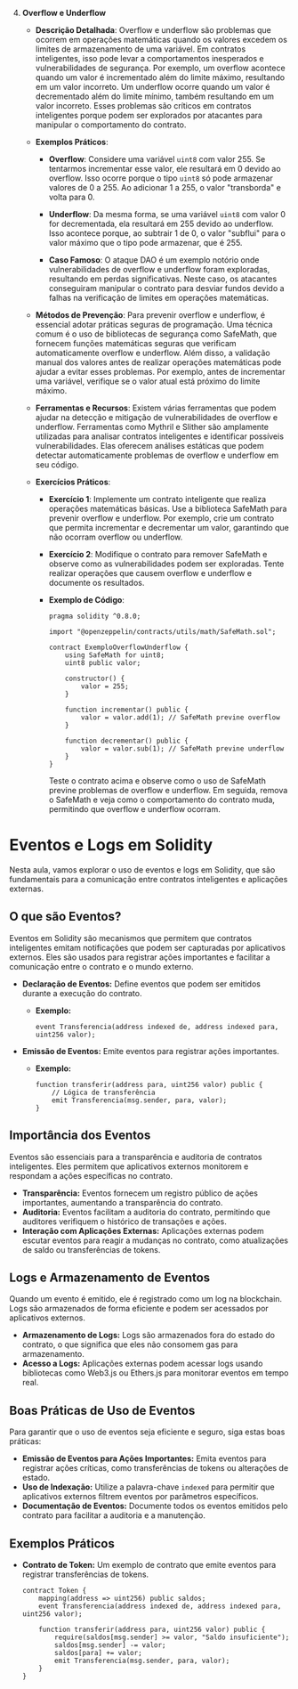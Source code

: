 4.  **Overflow e Underflow**

    - **Descrição Detalhada**: Overflow e underflow são problemas que ocorrem em operações matemáticas quando os valores excedem os limites de armazenamento de uma variável. Em contratos inteligentes, isso pode levar a comportamentos inesperados e vulnerabilidades de segurança. Por exemplo, um overflow acontece quando um valor é incrementado além do limite máximo, resultando em um valor incorreto. Um underflow ocorre quando um valor é decrementado além do limite mínimo, também resultando em um valor incorreto. Esses problemas são críticos em contratos inteligentes porque podem ser explorados por atacantes para manipular o comportamento do contrato.

    - **Exemplos Práticos**:

      - **Overflow**: Considere uma variável `uint8` com valor 255. Se tentarmos incrementar esse valor, ele resultará em 0 devido ao overflow. Isso ocorre porque o tipo `uint8` só pode armazenar valores de 0 a 255. Ao adicionar 1 a 255, o valor "transborda" e volta para 0.

      - **Underflow**: Da mesma forma, se uma variável `uint8` com valor 0 for decrementada, ela resultará em 255 devido ao underflow. Isso acontece porque, ao subtrair 1 de 0, o valor "subflui" para o valor máximo que o tipo pode armazenar, que é 255.

      - **Caso Famoso**: O ataque DAO é um exemplo notório onde vulnerabilidades de overflow e underflow foram exploradas, resultando em perdas significativas. Neste caso, os atacantes conseguiram manipular o contrato para desviar fundos devido a falhas na verificação de limites em operações matemáticas.

    - **Métodos de Prevenção**: Para prevenir overflow e underflow, é essencial adotar práticas seguras de programação. Uma técnica comum é o uso de bibliotecas de segurança como SafeMath, que fornecem funções matemáticas seguras que verificam automaticamente overflow e underflow. Além disso, a validação manual dos valores antes de realizar operações matemáticas pode ajudar a evitar esses problemas. Por exemplo, antes de incrementar uma variável, verifique se o valor atual está próximo do limite máximo.

    - **Ferramentas e Recursos**: Existem várias ferramentas que podem ajudar na detecção e mitigação de vulnerabilidades de overflow e underflow. Ferramentas como Mythril e Slither são amplamente utilizadas para analisar contratos inteligentes e identificar possíveis vulnerabilidades. Elas oferecem análises estáticas que podem detectar automaticamente problemas de overflow e underflow em seu código.

    - **Exercícios Práticos**:

      - **Exercício 1**: Implemente um contrato inteligente que realiza operações matemáticas básicas. Use a biblioteca SafeMath para prevenir overflow e underflow. Por exemplo, crie um contrato que permita incrementar e decrementar um valor, garantindo que não ocorram overflow ou underflow.

      - **Exercício 2**: Modifique o contrato para remover SafeMath e observe como as vulnerabilidades podem ser exploradas. Tente realizar operações que causem overflow e underflow e documente os resultados.

      - **Exemplo de Código**:

        ```solidity
        pragma solidity ^0.8.0;

        import "@openzeppelin/contracts/utils/math/SafeMath.sol";

        contract ExemploOverflowUnderflow {
            using SafeMath for uint8;
            uint8 public valor;

            constructor() {
                valor = 255;
            }

            function incrementar() public {
                valor = valor.add(1); // SafeMath previne overflow
            }

            function decrementar() public {
                valor = valor.sub(1); // SafeMath previne underflow
            }
        }
        ```

        Teste o contrato acima e observe como o uso de SafeMath previne problemas de overflow e underflow. Em seguida, remova o SafeMath e veja como o comportamento do contrato muda, permitindo que overflow e underflow ocorram.

# Eventos e Logs em Solidity

Nesta aula, vamos explorar o uso de eventos e logs em Solidity, que são fundamentais para a comunicação entre contratos inteligentes e aplicações externas.

## O que são Eventos?

Eventos em Solidity são mecanismos que permitem que contratos inteligentes emitam notificações que podem ser capturadas por aplicativos externos. Eles são usados para registrar ações importantes e facilitar a comunicação entre o contrato e o mundo externo.

- **Declaração de Eventos:** Define eventos que podem ser emitidos durante a execução do contrato.

  - **Exemplo:**
    ```solidity
    event Transferencia(address indexed de, address indexed para, uint256 valor);
    ```

- **Emissão de Eventos:** Emite eventos para registrar ações importantes.
  - **Exemplo:**
    ```solidity
    function transferir(address para, uint256 valor) public {
        // Lógica de transferência
        emit Transferencia(msg.sender, para, valor);
    }
    ```

## Importância dos Eventos

Eventos são essenciais para a transparência e auditoria de contratos inteligentes. Eles permitem que aplicativos externos monitorem e respondam a ações específicas no contrato.

- **Transparência:** Eventos fornecem um registro público de ações importantes, aumentando a transparência do contrato.
- **Auditoria:** Eventos facilitam a auditoria do contrato, permitindo que auditores verifiquem o histórico de transações e ações.
- **Interação com Aplicações Externas:** Aplicações externas podem escutar eventos para reagir a mudanças no contrato, como atualizações de saldo ou transferências de tokens.

## Logs e Armazenamento de Eventos

Quando um evento é emitido, ele é registrado como um log na blockchain. Logs são armazenados de forma eficiente e podem ser acessados por aplicativos externos.

- **Armazenamento de Logs:** Logs são armazenados fora do estado do contrato, o que significa que eles não consomem gas para armazenamento.
- **Acesso a Logs:** Aplicações externas podem acessar logs usando bibliotecas como Web3.js ou Ethers.js para monitorar eventos em tempo real.

## Boas Práticas de Uso de Eventos

Para garantir que o uso de eventos seja eficiente e seguro, siga estas boas práticas:

- **Emissão de Eventos para Ações Importantes:** Emita eventos para registrar ações críticas, como transferências de tokens ou alterações de estado.
- **Uso de Indexação:** Utilize a palavra-chave `indexed` para permitir que aplicativos externos filtrem eventos por parâmetros específicos.
- **Documentação de Eventos:** Documente todos os eventos emitidos pelo contrato para facilitar a auditoria e a manutenção.

## Exemplos Práticos

- **Contrato de Token:** Um exemplo de contrato que emite eventos para registrar transferências de tokens.

  ```solidity
  contract Token {
      mapping(address => uint256) public saldos;
      event Transferencia(address indexed de, address indexed para, uint256 valor);

      function transferir(address para, uint256 valor) public {
          require(saldos[msg.sender] >= valor, "Saldo insuficiente");
          saldos[msg.sender] -= valor;
          saldos[para] += valor;
          emit Transferencia(msg.sender, para, valor);
      }
  }
  ```
